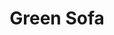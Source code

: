 ---
title: "Green Sofa"
meta_title: "Green Sofa craft"
description: "Craft de Green Sofa"
rank: "s"
draft: false
name: "Green Sofa"
recipe_img: "https://wiki.pokexgames.com/images/9/93/Green_Sofa_RankS.png"
level: 105
craft_time: 14400
result: 1
value_npc: 1
ingredients:
  - name: "Drawing Clipboards"
    quantity: 15
    item_img: "https://wiki.pokexgames.com/images/3/36/Drawing_Clipboard.png"
    value_npc: 1
  - name: "Mount Horn"
    quantity: 1
    item_img: "https://wiki.pokexgames.com/images/3/34/Mount_Horn.png"
    value_npc: 1
  - name: "Green Hair"
    quantity: 4
    item_img: "https://wiki.pokexgames.com/images/2/2c/Green_Hair.png"
    value_npc: 1
  - name: "Petite Leaves"
    quantity: 8
    item_img: "https://wiki.pokexgames.com/images/e/e4/Petite_Leaves.png"
    value_npc: 1
---